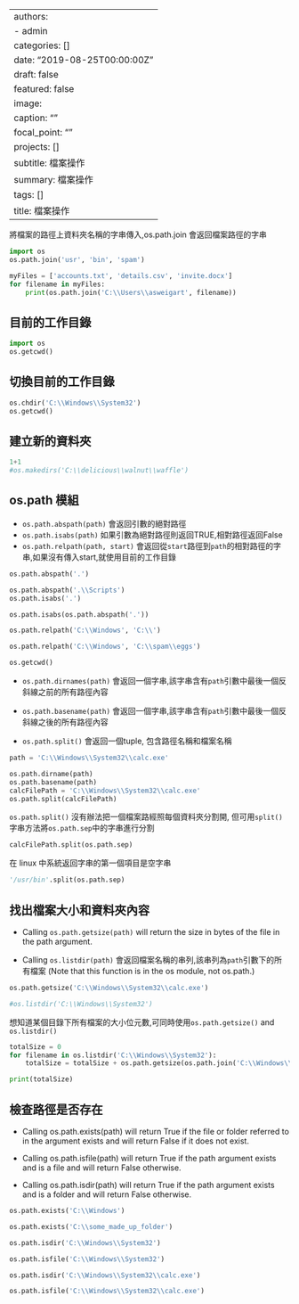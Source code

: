 
---
authors:
- admin
categories: []
date: "2019-08-25T00:00:00Z"
draft: false
featured: false
image:
  caption: ""
  focal_point: ""
projects: []
subtitle: 檔案操作
summary: 檔案操作
tags: []
title: 檔案操作
---

將檔案的路徑上資料夾名稱的字串傳入,os.path.join 會返回檔案路徑的字串
```python
import os
os.path.join('usr', 'bin', 'spam')
```

```python
myFiles = ['accounts.txt', 'details.csv', 'invite.docx']
for filename in myFiles:
    print(os.path.join('C:\\Users\\asweigart', filename))
```

## 目前的工作目錄
```python
import os
os.getcwd()

```
## 切換目前的工作目錄
```python
os.chdir('C:\\Windows\\System32')
os.getcwd()
```

## 建立新的資料夾
```python
1+1
#os.makedirs('C:\\delicious\\walnut\\waffle')
```

## os.path 模組 
+  `os.path.abspath(path)` 會返回引數的絕對路徑
+  `os.path.isabs(path)`   如果引數為絕對路徑則返回TRUE,相對路徑返回False
+  `os.path.relpath(path, start)` 會返回從`start`路徑到`path`的相對路徑的字串,如果沒有傳入start,就使用目前的工作目錄
```python
os.path.abspath('.')

os.path.abspath('.\\Scripts')
os.path.isabs('.')

os.path.isabs(os.path.abspath('.'))
```

```python
os.path.relpath('C:\\Windows', 'C:\\')

os.path.relpath('C:\\Windows', 'C:\\spam\\eggs')

os.getcwd() 
```



+  `os.path.dirnames(path)` 會返回一個字串,該字串含有`path`引數中最後一個反斜線之前的所有路徑內容

+  `os.path.basename(path)` 會返回一個字串,該字串含有`path`引數中最後一個反斜線之後的所有路徑內容

+  `os.path.split()` 會返回一個tuple, 包含路徑名稱和檔案名稱 




```python
path = 'C:\\Windows\\System32\\calc.exe'

os.path.dirname(path)
os.path.basename(path)
calcFilePath = 'C:\\Windows\\System32\\calc.exe'
os.path.split(calcFilePath)
```


`os.path.split()` 沒有辦法把一個檔案路經照每個資料夾分割開,
但可用`split()`字串方法將`os.path.sep`中的字串進行分割

```python
calcFilePath.split(os.path.sep)
```
在 linux 中系統返回字串的第一個項目是空字串
```python
'/usr/bin'.split(os.path.sep)
```

##  找出檔案大小和資料夾內容

+  Calling `os.path.getsize(path)` will return the size in bytes of the file in the path argument.

+  Calling `os.listdir(path)` 會返回檔案名稱的串列,該串列為`path`引數下的所有檔案 (Note that this function is in the os module, not os.path.)

```python
os.path.getsize('C:\\Windows\\System32\\calc.exe')

#os.listdir('C:\\Windows\\System32')
```

想知道某個目錄下所有檔案的大小位元數,可同時使用`os.path.getsize()` and `os.listdir()`
```python
totalSize = 0
for filename in os.listdir('C:\\Windows\\System32'):
    totalSize = totalSize + os.path.getsize(os.path.join('C:\\Windows\\System32', filename))

print(totalSize)
```

##  檢查路徑是否存在

+  Calling os.path.exists(path) will return True if the file or folder referred to in the argument exists and will return False if it does not exist.

+  Calling os.path.isfile(path) will return True if the path argument exists and is a file and will return False otherwise.

+  Calling os.path.isdir(path) will return True if the path argument exists and is a folder and will return False otherwise.
```python
os.path.exists('C:\\Windows')

os.path.exists('C:\\some_made_up_folder')

os.path.isdir('C:\\Windows\\System32')

os.path.isfile('C:\\Windows\\System32')

os.path.isdir('C:\\Windows\\System32\\calc.exe')

os.path.isfile('C:\\Windows\\System32\\calc.exe')
```



